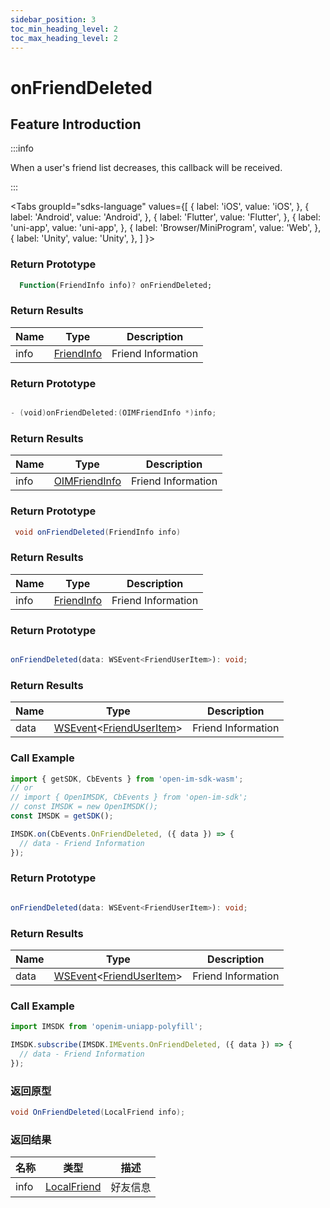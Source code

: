 ```yaml
---
sidebar_position: 3
toc_min_heading_level: 2
toc_max_heading_level: 2
---
```


# onFriendDeleted

## Feature Introduction

:::info

When a user's friend list decreases, this callback will be received.

:::

<Tabs
groupId="sdks-language"
values={[
{ label: 'iOS', value: 'iOS', },
{ label: 'Android', value: 'Android', },
{ label: 'Flutter', value: 'Flutter', },
{ label: 'uni-app', value: 'uni-app', },
{ label: 'Browser/MiniProgram', value: 'Web', },
{ label: 'Unity', value: 'Unity', },
]
}>

<TabItem value="Flutter">

### Return Prototype

```dart showLineNumbers
  Function(FriendInfo info)? onFriendDeleted;
```

### Return Results

| Name | Type                                         | Description       |
| ---- | -------------------------------------------- | ----------------- |
| info | [FriendInfo](/class/friend/friendInfo.mdx) | Friend Information |

</TabItem>

<TabItem value="iOS">

### Return Prototype

```swift showLineNumbers

- (void)onFriendDeleted:(OIMFriendInfo *)info;

```

### Return Results

| Name | Type                                          | Description       |
| ---- | --------------------------------------------- | ----------------- |
| info | [OIMFriendInfo](/class/friend/friendInfo.mdx) | Friend Information |

</TabItem>

<TabItem value="Android">

### Return Prototype

```java showLineNumbers
 void onFriendDeleted(FriendInfo info)
```

### Return Results

| Name | Type                                         | Description       |
| ---- | -------------------------------------------- | ----------------- |
| info | [FriendInfo](/class/friend/friendInfo.mdx) | Friend Information |

</TabItem>

<TabItem value="Web">

### Return Prototype

```ts showLineNumbers

onFriendDeleted(data: WSEvent<FriendUserItem>): void;

```

### Return Results

| Name | Type                                                                              | Description       |
| ---- | --------------------------------------------------------------------------------- | ----------------- |
| data | [WSEvent](/class/response.mdx)<[FriendUserItem](/class/friend/friendInfo.mdx)> | Friend Information |

### Call Example

```js showLineNumbers
import { getSDK, CbEvents } from 'open-im-sdk-wasm';
// or
// import { OpenIMSDK, CbEvents } from 'open-im-sdk';
// const IMSDK = new OpenIMSDK();
const IMSDK = getSDK();

IMSDK.on(CbEvents.OnFriendDeleted, ({ data }) => {
  // data - Friend Information
});
```

</TabItem>

<TabItem value="uni-app">

### Return Prototype

```ts showLineNumbers

onFriendDeleted(data: WSEvent<FriendUserItem>): void;

```

### Return Results

| Name | Type                                                                              | Description       |
| ---- | --------------------------------------------------------------------------------- | ----------------- |
| data | [WSEvent](/class/response.mdx)<[FriendUserItem](/class/friend/friendInfo.mdx)> | Friend Information |

### Call Example

```js showLineNumbers
import IMSDK from 'openim-uniapp-polyfill';

IMSDK.subscribe(IMSDK.IMEvents.OnFriendDeleted, ({ data }) => {
  // data - Friend Information
});
```

</TabItem>

<TabItem value="Unity">

### 返回原型

```C# showLineNumbers
void OnFriendDeleted(LocalFriend info);
```

### 返回结果

| 名称 | 类型                                                | 描述     |
| ---- | --------------------------------------------------- | -------- |
| info | [LocalFriend](/class/friend/friendInfo.mdx) | 好友信息 |

</TabItem>

</Tabs>
